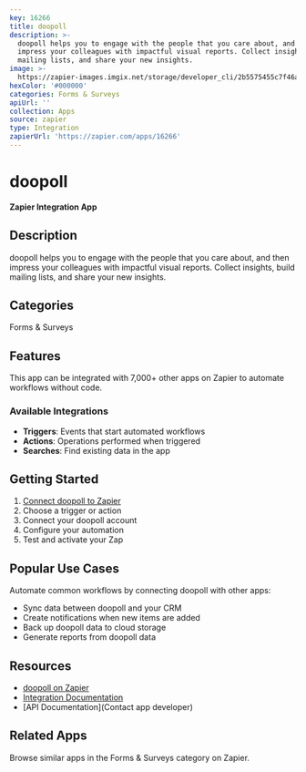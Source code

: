 ```yaml
---
key: 16266
title: doopoll
description: >-
  doopoll helps you to engage with the people that you care about, and then
  impress your colleagues with impactful visual reports. Collect insights, build
  mailing lists, and share your new insights.
image: >-
  https://zapier-images.imgix.net/storage/developer_cli/2b5575455c7f46aefa9f3c0f51b04480.png?auto=format%2Ccompress&ixlib=python-3.0.0&q=50
hexColor: '#000000'
categories: Forms & Surveys
apiUrl: ''
collection: Apps
source: zapier
type: Integration
zapierUrl: 'https://zapier.com/apps/16266'
---
```

# doopoll

**Zapier Integration App**

## Description

doopoll helps you to engage with the people that you care about, and then impress your colleagues with impactful visual reports. Collect insights, build mailing lists, and share your new insights.

## Categories

Forms & Surveys

## Features

This app can be integrated with 7,000+ other apps on Zapier to automate workflows without code.

### Available Integrations

- **Triggers**: Events that start automated workflows
- **Actions**: Operations performed when triggered
- **Searches**: Find existing data in the app

## Getting Started

1. [Connect doopoll to Zapier](https://zapier.com/apps/16266)
2. Choose a trigger or action
3. Connect your doopoll account
4. Configure your automation
5. Test and activate your Zap

## Popular Use Cases

Automate common workflows by connecting doopoll with other apps:

- Sync data between doopoll and your CRM
- Create notifications when new items are added
- Back up doopoll data to cloud storage
- Generate reports from doopoll data

## Resources

- [doopoll on Zapier](https://zapier.com/apps/16266)
- [Integration Documentation](https://zapier.com/apps/16266/integrations)
- [API Documentation](Contact app developer)

## Related Apps

Browse similar apps in the Forms & Surveys category on Zapier.

